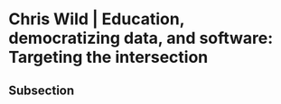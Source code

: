 # Chris Wild | Education, democratizing data, and software: Targeting the intersection {-}

## Subsection 

